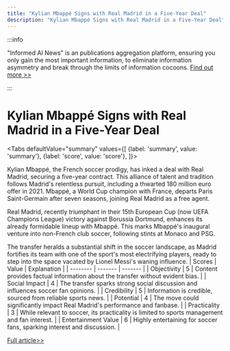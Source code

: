 ```yaml
---
title: "Kylian Mbappé Signs with Real Madrid in a Five-Year Deal"
description: "Kylian Mbappé Signs with Real Madrid in a Five-Year Deal"
---
```



:::info

"Informed AI News" is an publications aggregation platform, ensuring you only gain the most important information, to eliminate information asymmetry and break through the limits of information cocoons.  [Find out more >>](/)

:::

# Kylian Mbappé Signs with Real Madrid in a Five-Year Deal


<Tabs
	defaultValue="summary"
	values={[
	{label: 'summary', value: 'summary'},
	{label: 'score', value: 'score'},
]}>
<TabItem value="summary">


Kylian Mbappé, the French soccer prodigy, has inked a deal with Real Madrid, securing a five-year contract. This alliance of talent and tradition follows Madrid's relentless pursuit, including a thwarted 180 million euro offer in 2021. Mbappé, a World Cup champion with France, departs Paris Saint-Germain after seven seasons, joining Real Madrid as a free agent.

Real Madrid, recently triumphant in their 15th European Cup (now UEFA Champions League) victory against Borussia Dortmund, enhances its already formidable lineup with Mbappé. This marks Mbappé's inaugural venture into non-French club soccer, following stints at Monaco and PSG.

The transfer heralds a substantial shift in the soccer landscape, as Madrid fortifies its team with one of the sport's most electrifying players, ready to step into the space vacated by Lionel Messi's waning influence.
</TabItem>
<TabItem value="score">
	| Scores     | Value   | Explanation |
	| -------- | ------- | ------- |
	| Objectivity  | 5    | Content provides factual information about the transfer without evident bias.    |
	| Social Impact | 4     | The transfer sparks strong social discussion and influences soccer fan opinions.    |
	| Credibility    | 5    | Information is credible, sourced from reliable sports news.    |
	| Potential    | 4    | The move could significantly impact Real Madrid's performance and fanbase.    |
	| Practicality    | 3    | While relevant to soccer, its practicality is limited to sports management and fan interest.    |
	| Entertainment Value    | 6    | Highly entertaining for soccer fans, sparking interest and discussion.    |
</TabItem>
</Tabs>

[Full article>>](https://apnews.com/article/kylian-mbappe-real-madrid-f6425745768cac282329cea19af8fdd9)
